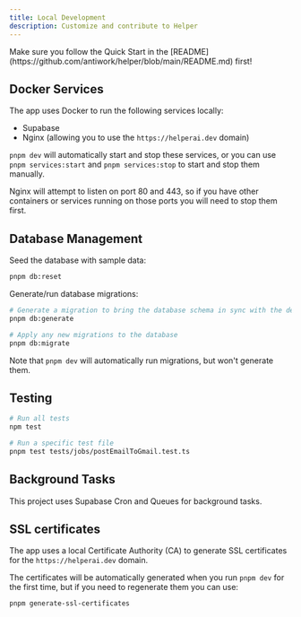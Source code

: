 ```yaml
---
title: Local Development
description: Customize and contribute to Helper
---
```


<Callout>
  Make sure you follow the Quick Start in the [README](https://github.com/antiwork/helper/blob/main/README.md) first!
</Callout>

## Docker Services

The app uses Docker to run the following services locally:

- Supabase
- Nginx (allowing you to use the `https://helperai.dev` domain)

`pnpm dev` will automatically start and stop these services, or you can use `pnpm services:start` and `pnpm services:stop` to start and stop them manually.

<Callout>
  Nginx will attempt to listen on port 80 and 443, so if you have other containers or services running on those ports
  you will need to stop them first.
</Callout>

## Database Management

Seed the database with sample data:

```sh
pnpm db:reset
```

Generate/run database migrations:

```sh
# Generate a migration to bring the database schema in sync with the definitions in db/schema
pnpm db:generate

# Apply any new migrations to the database
pnpm db:migrate
```

Note that `pnpm dev` will automatically run migrations, but won't generate them.

## Testing

```sh
# Run all tests
npm test

# Run a specific test file
pnpm test tests/jobs/postEmailToGmail.test.ts
```

## Background Tasks

This project uses Supabase Cron and Queues for background tasks.

## SSL certificates

The app uses a local Certificate Authority (CA) to generate SSL certificates for the `https://helperai.dev` domain.

The certificates will be automatically generated when you run `pnpm dev` for the first time, but if you need to regenerate them you can use:

```sh
pnpm generate-ssl-certificates
```
